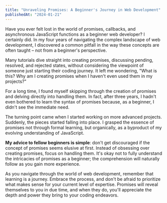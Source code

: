 ```yaml
---
title: "Unraveling Promises: A Beginner's Journey in Web Development"
publishedAt: "2024-01-21"
---
```


Have you ever felt lost in the world of promises, callbacks, and asynchronous JavaScript functions as a beginner web developer? I certainly did. In my four years of navigating the complex landscape of web development, I discovered a common pitfall in the way these concepts are often taught – not from a beginner's perspective.

Many tutorials dive straight into creating promises, discussing pending, resolved, and rejected states, without considering the viewpoint of someone just starting their coding journey. It left me wondering, "What is this? Why am I creating promises when I haven't even used them in my projects?"

For a long time, I found myself skipping through the creation of promises and delving directly into handling them. In fact, after three years, I hadn't even bothered to learn the syntax of promises because, as a beginner, I didn't see the immediate need.

The turning point came when I started working on more advanced projects. Suddenly, the pieces started falling into place. I grasped the essence of promises not through formal learning, but organically, as a byproduct of my evolving understanding of JavaScript.

**My advice to fellow beginners is simple**: don't get discouraged if the concept of promises seems elusive at first. Instead of obsessing over creating promises, focus on handling them. It's okay not to fully understand the intricacies of promises as a beginner; the comprehension will naturally follow as you gain more experience.

As you navigate through the world of web development, remember that learning is a journey. Embrace the process, and don't be afraid to prioritize what makes sense for your current level of expertise. Promises will reveal themselves to you in due time, and when they do, you'll appreciate the depth and power they bring to your coding endeavors.